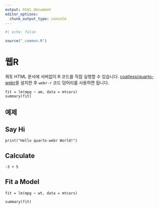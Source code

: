 ```yaml
---
output: html_document
editor_options: 
  chunk_output_type: console
---
```


```r
#| echo: false

source("_common.R")
```

# 웹R

쿼토 HTML 문서에 서버없이 R 코드를 직접 실행할 수 있습니다.
[coatless/quarto-webr](https://github.com/coatless/quarto-webr)을 설치한 후 `webr-r` 코드 덩어리를 사용하면 됩니다.

```webr-r
fit = lm(mpg ~ am, data = mtcars)
summary(fit)
```


## 예제

::: {.panel-tabset}

## Say Hi

```webr-r
print("Hello quarto-webr World!")
```

## Calculate


```webr-r
-3 + 5
```


## Fit a Model

```webr-r
fit = lm(mpg ~ wt, data = mtcars)

summary(fit)
```

::: 


